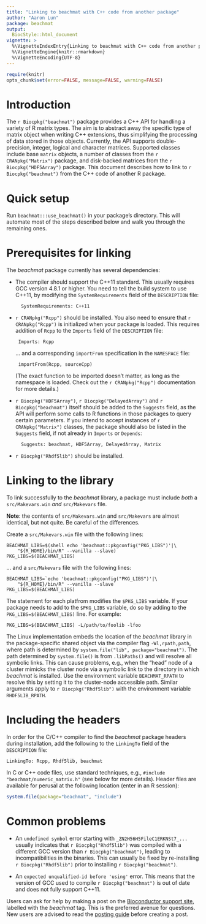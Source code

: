 ```yaml
---
title: "Linking to beachmat with C++ code from another package"
author: "Aaron Lun"
package: beachmat
output: 
  BiocStyle::html_document
vignette: >
  %\VignetteIndexEntry{Linking to beachmat with C++ code from another package}
  %\VignetteEngine{knitr::rmarkdown}
  %\VignetteEncoding{UTF-8}  
---
```


```r
require(knitr)
opts_chunk$set(error=FALSE, message=FALSE, warning=FALSE)
```

# Introduction

The `r Biocpkg("beachmat")` package provides a C++ API for handling a variety of R matrix types.
The aim is to abstract away the specific type of matrix object when writing C++ extensions, thus simplifying the processing of data stored in those objects.
Currently, the API supports double-precision, integer, logical and character matrices.
Supported classes include base `matrix` objects, a number of classes from the `r CRANpkg("Matrix")` package, and disk-backed matrices from the `r Biocpkg("HDF5Array")` package.
This document describes how to link to `r Biocpkg("beachmat")` from the C++ code of another R package.

# Quick setup

Run `beachmat:::use_beachmat()` in your package's directory. 
This will automate most of the steps described below and walk you through the remaining ones.

# Prerequisites for linking  

The _beachmat_ package currently has several dependencies:

- The compiler should support the C++11 standard.
This usually requires GCC version 4.8.1 or higher.
You need to tell the build system to use C++11, by modifying the `SystemRequirements` field of the `DESCRIPTION` file:

        SystemRequirements: C++11

-  `r CRANpkg("Rcpp")` should be installed.
You also need to ensure that `r CRANpkg("Rcpp")` is initialized when your package is loaded.
This requires addition of `Rcpp` to the `Imports` field of the `DESCRIPTION` file:

        Imports: Rcpp

    ... and a corresponding  `importFrom` specification in the `NAMESPACE` file:

        importFrom(Rcpp, sourceCpp)
 
    (The exact function to be imported doesn't matter, as long as the namespace is loaded.
    Check out the `r CRANpkg("Rcpp")` documentation for more details.)

- `r Biocpkg("HDF5Array")`, `r Biocpkg("DelayedArray")` and  `r Biocpkg("beachmat")` itself should be added to the `Suggests` field, as the API will perform some calls to R functions in those packages to query certain parameters. 
If you intend to accept instances of `r CRANpkg("Matrix")` classes, the package should also be listed in the `Suggests` field, if not already in `Imports` or `Depends`:

        Suggests: beachmat, HDF5Array, DelayedArray, Matrix

- `r Biocpkg("Rhdf5lib")` should be installed.

# Linking to the library

To link successfully to the _beachmat_ library, a package must include *both* a `src/Makevars.win` *and* `src/Makevars` file.  

**Note**: the contents of `src/Makevars.win` and `src/Makevars` are almost identical, but not quite. 
Be careful of the differences.

Create a `src/Makevars.win` file with the following lines:

```
BEACHMAT_LIBS=$(shell echo 'beachmat::pkgconfig("PKG_LIBS")'|\
    "${R_HOME}/bin/R" --vanilla --slave)
PKG_LIBS=$(BEACHMAT_LIBS)
```

... and a `src/Makevars` file with the following lines:

```
BEACHMAT_LIBS=`echo 'beachmat::pkgconfig("PKG_LIBS")'|\
    "${R_HOME}/bin/R" --vanilla --slave`
PKG_LIBS=$(BEACHMAT_LIBS)
```

The statement for each platfrom modifies the `$PKG_LIBS` variable. 
If your package needs to add to the `$PKG_LIBS` variable, do so by adding to the `PKG_LIBS=$(BEACHMAT_LIBS)` line.
For example:

```
PKG_LIBS=$(BEACHMAT_LIBS) -L/path/to/foolib -lfoo
```

The Linux implementation embeds the location of the _beachmat_ library in the package-specific shared object via the compiler flag `-Wl,rpath,path`, where path is determined by `system.file("lib", package="beachmat")`. 
The path determined by `system.file()` is from `.libPaths()` and will resolve all symbolic links.
This can cause problems, e.g., when the "head" node of a cluster mimicks the cluster node via a symbolic link to the directory in which _beachmat_ is installed. 
Use the environment variable `BEACHMAT_RPATH` to resolve this by setting it to the cluster-node accessible path.
Similar arguments apply to `r Biocpkg("Rhdf5lib")` with the environment variable `RHDF5LIB_RPATH`.

# Including the headers

In order for the C/C++ compiler to find the _beachmat_ package headers during installation, add the following to the `LinkingTo` field of the `DESCRIPTION` file:

```
LinkingTo: Rcpp, Rhdf5lib, beachmat
``` 
    
In C or C++ code files, use standard techniques, e.g., `#include "beachmat/numeric_matrix.h"` (see below for more details). 
Header files are available for perusal at the following location (enter in an R session):

```R
system.file(package="beachmat", "include")
```

# Common problems

- An `undefined symbol` error starting with `_ZN2H56H5FileC1ERKNSt7_...`
usually indicates that `r Biocpkg("Rhdf5lib")` was compiled with a different GCC version than `r Biocpkg("beachmat")`, leading to incompatibilities in the binaries.
This can usually be fixed by re-installing `r Biocpkg("Rhdf5lib")` prior to installing `r Biocpkg("beachmat")`.

- An `expected unqualified-id before 'using'` error.
This means that the version of GCC used to compile `r Biocpkg("beachmat")` is out of date and does not fully support C++11.

Users can ask for help by making a post on the [Bioconductor support site](https://support.bioconductor.org), labelled with the _beachmat_ tag.
This is the preferred avenue for questions.
New users are advised to read the [posting guide](https://www.bioconductor.org/help/support/posting-guide/) before creating a post.

